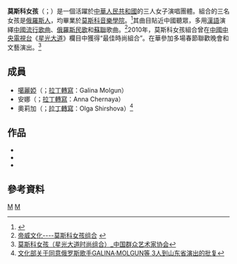 '''莫斯科女孩'''（{{lang-ru|'''Москва Девушки'''}}；{{lang-en|'''Moscow Girls'''}}）是一個活躍於[[中華人民共和國|中華人民共和國]]的三人女子演唱團體。組合的三名女孩是[[俄羅斯人|俄羅斯人]]，均畢業於[[莫斯科音樂學院|莫斯科音樂學院]]。<ref name="xinhuanet">{{Cite web |url=http://news.xinhuanet.com/ent/2014-09/12/c_126979493.htm |title=揭秘青奧開幕式上"都教授"身邊的金髮美女(圖) |access-date=2016-05-18 |archive-date=2017-02-22 |archive-url=https://web.archive.org/web/20170222071027/http://news.xinhuanet.com/ent/2014-09/12/c_126979493.htm |dead-url=no }}</ref>其曲目貼近中國聽眾，多用[[漢語|漢語]]演繹[[中國|中國]][[流行歌曲|流行歌曲]]、[[俄羅斯|俄羅斯]][[民歌|民歌]]和[[蘇聯|蘇聯]]歌曲。<ref>[http://www.dvwh.com/showyanyuan.asp?id=75 帝威文化----莫斯科女孩组合] {{webarchive|url=https://web.archive.org/web/20150211190426/http://dvwh.com/showyanyuan.asp?id=75 |date=2015-02-11 }}</ref>2010年，莫斯科女孩組合曾在[[中國中央電視台|中國中央電視台]]《[[星光大道_(央視節目)|星光大道]]》欄目中獲得“最佳時尚組合”。在華參加多場春節聯歡晚會和文藝演出。<ref>[http://www.qzysj.com/a/huiyuan/2012/0909/1496.html 莫斯科女孩（星光大道时尚组合）_中国群众艺术家协会]{{dead link|date=2018年4月 |bot=InternetArchiveBot |fix-attempted=yes }}</ref>

==成員==
* [[噶麗婭|噶麗婭]]（{{lang-ru|Галина Мольгун}}；[[拉丁轉寫|拉丁轉寫]]：Galina Molgun）
* 安娜（{{lang-ru|Анна Чёрная}}；[[拉丁轉寫|拉丁轉寫]]：Anna Chernaya）
* 奧莉加（{{lang-ru|Ольга Ширшова}}；[[拉丁轉寫|拉丁轉寫]]：Olga Shirshova）<ref>[http://114.255.59.103/ycpd/ycpdwhbpwspzt/201205/t20120510_249091.htm 文化部关于同意俄罗斯歌手GALINA·MOLGUN等 3人到山东省演出的批复]{{dead link|date=十月 2017 |bot=InternetArchiveBot }}</ref>

==作品==
* {{YouTube|8VcFn7lRrn8|日不落}}
* {{Youku|XNTEyNTg0MDc2|紅梅花兒開}}
* {{Tudou|KaXSZG7hWa0|黑與白}}

==參考資料==
{{reflist}}

[[Category:中國女子演唱團體|M]]
[[Category:俄羅斯女子演唱團體|M]]